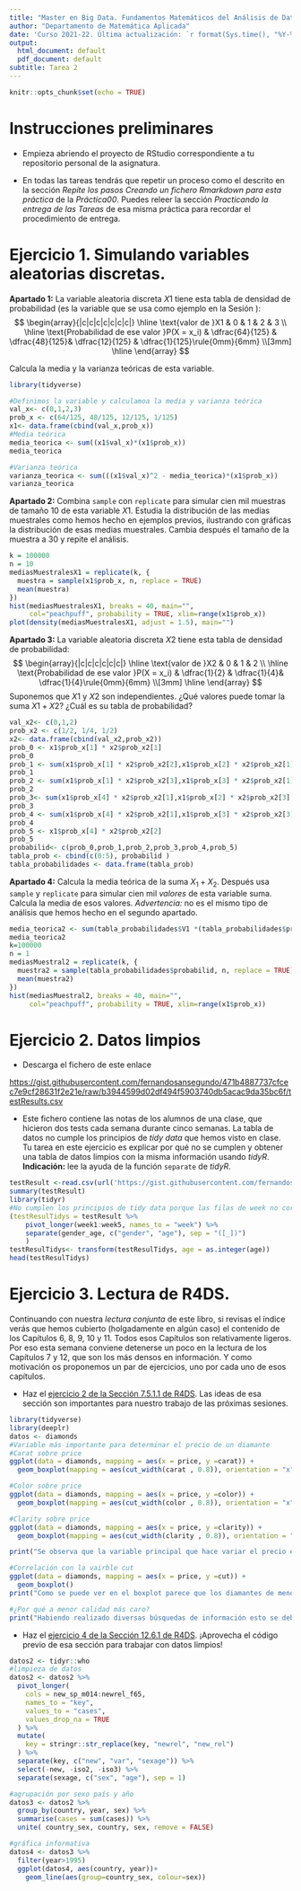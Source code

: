```yaml
---
title: "Master en Big Data. Fundamentos Matemáticos del Análisis de Datos (FMAD)."
author: "Departamento de Matemática Aplicada"
date: 'Curso 2021-22. Última actualización: `r format(Sys.time(), "%Y-%m-%d")`'
output:
  html_document: default
  pdf_document: default
subtitle: Tarea 2
---
```


```r
knitr::opts_chunk$set(echo = TRUE)
```

# Instrucciones preliminares

+ Empieza abriendo el proyecto de RStudio correspondiente a tu repositorio personal de la asignatura. 

+ En todas las tareas tendrás que repetir un proceso como el descrito en la sección *Repite los pasos Creando un fichero Rmarkdown para esta práctica* de la *Práctica00*. Puedes releer la sección *Practicando la entrega de las Tareas* de esa misma práctica para recordar el procedimiento de entrega.

# Ejercicio 1. Simulando variables aleatorias discretas.

**Apartado 1:** La variable aleatoria discreta $X1$ tiene esta tabla de densidad de probabilidad (es la variable que se usa como ejemplo en la Sesión ):
$$
\begin{array}{|c|c|c|c|c|c|c|}
\hline
\text{valor de }X1 & 0 & 1 & 2 & 3 \\
\hline
\text{Probabilidad de ese valor }P(X = x_i) & \dfrac{64}{125} &
\dfrac{48}{125}& \dfrac{12}{125} & \dfrac{1}{125}\rule{0mm}{6mm} \\[3mm]
\hline
\end{array}
$$

Calcula la media y la varianza teóricas de esta variable.
```r
library(tidyverse)

#Definimos la variable y calculamoa la media y varianza teórica
val_x<- c(0,1,2,3)
prob_x <- c(64/125, 48/125, 12/125, 1/125)
x1<- data.frame(cbind(val_x,prob_x))
#Media teórica
media_teorica <- sum((x1$val_x)*(x1$prob_x))
media_teorica

#Varianza teórica
varianza_teorica <- sum(((x1$val_x)^2 - media_teorica)*(x1$prob_x))
varianza_teorica
```


**Apartado 2:**  Combina `sample` con `replicate` para simular cien mil muestras de tamaño 10 de esta variable $X1$. Estudia la distribución de las medias muestrales como hemos hecho en ejemplos previos, ilustrando con gráficas la distribución de esas medias muestrales. Cambia después el tamaño de la muestra a 30 y repite el análisis. 

```r
k = 100000
n = 10
mediasMuestralesX1 = replicate(k, { 
  muestra = sample(x1$prob_x, n, replace = TRUE)
  mean(muestra)
})
hist(mediasMuestralesX1, breaks = 40, main="", 
     col="peachpuff", probability = TRUE, xlim=range(x1$prob_x))
plot(density(mediasMuestralesX1, adjust = 1.5), main="")


```
  

**Apartado 3:** La variable aleatoria discreta $X2$ tiene esta tabla de densidad de probabilidad:
$$
\begin{array}{|c|c|c|c|c|c|}
\hline
\text{valor de }X2 & 0 & 1 & 2 \\
\hline
\text{Probabilidad de ese valor }P(X = x_i) & \dfrac{1}{2} &
\dfrac{1}{4}&  \dfrac{1}{4}\rule{0mm}{6mm} \\[3mm]
\hline
\end{array}
$$
Suponemos que $X1$ y $X2$ son independientes. ¿Qué valores puede tomar la suma $X1 + X2$? ¿Cuál es su tabla de probabilidad?

```r
val_x2<- c(0,1,2)
prob_x2 <- c(1/2, 1/4, 1/2)
x2<- data.frame(cbind(val_x2,prob_x2))
prob_0 <- x1$prob_x[1] * x2$prob_x2[1]
prob_0
prob_1 <- sum(x1$prob_x[1] * x2$prob_x2[2],x1$prob_x[2] * x2$prob_x2[1] )
prob_1
prob_2 <- sum(x1$prob_x[1] * x2$prob_x2[3],x1$prob_x[3] * x2$prob_x2[1],x1$prob_x[2] * x2$prob_x2[2]  )
prob_2
prob_3<- sum(x1$prob_x[4] * x2$prob_x2[1],x1$prob_x[2] * x2$prob_x2[3],x1$prob_x[3] * x2$prob_x2[2]  )
prob_3
prob_4 <- sum(x1$prob_x[4] * x2$prob_x2[1],x1$prob_x[3] * x2$prob_x2[3] )
prob_4
prob_5 <- x1$prob_x[4] * x2$prob_x2[2]
prob_5
probabilid<- c(prob_0,prob_1,prob_2,prob_3,prob_4,prob_5)
tabla_prob <- cbind(c(0:5), probabilid )
tabla_probabilidades <- data.frame(tabla_prob)
```


**Apartado 4:** Calcula la media teórica de la suma $X_1 + X_2$. Después usa `sample` y `replicate` para simular cien mil *valores* de esta variable suma. Calcula la media de esos valores. *Advertencia:* no es el mismo tipo de análisis que hemos hecho en el segundo apartado. 

```r
media_teorica2 <- sum(tabla_probabilidades$V1 *(tabla_probabilidades$probabilid))
media_teorica2
k=100000
n = 1
mediasMuestral2 = replicate(k, { 
  muestra2 = sample(tabla_probabilidades$probabilid, n, replace = TRUE)
  mean(muestra2)
})
hist(mediasMuestral2, breaks = 40, main="", 
     col="peachpuff", probability = TRUE, xlim=range(x1$prob_x))
```

# Ejercicio 2. Datos limpios

+ Descarga el fichero de este enlace  

[https://gist.githubusercontent.com/fernandosansegundo/471b4887737cfcec7e9cf28631f2e21e/raw/b3944599d02df494f5903740db5acac9da35bc6f/testResults.csv](https://gist.githubusercontent.com/fernandosansegundo/471b4887737cfcec7e9cf28631f2e21e/raw/b3944599d02df494f5903740db5acac9da35bc6f/testResults.csv) 

+ Este fichero contiene las notas de los alumnos de una clase, que hicieron dos tests cada semana durante cinco semanas. La tabla de datos no cumple los principios de *tidy data* que hemos visto en clase. Tu tarea en este ejercicio es explicar por qué no se cumplen y obtener una tabla de datos limpios con la misma información usando *tidyR*.  
**Indicación:** lee la ayuda de la función `separate` de *tidyR*.

```r
testResult <-read.csv(url('https://gist.githubusercontent.com/fernandosansegundo/471b4887737cfcec7e9cf28631f2e21e/raw/b3944599d02df494f5903740db5acac9da35bc6f/testResults.csv'))
summary(testResult)
library(tidyr)
#No cumplen los principios de tidy data porque las filas de week no corresponden a observaciones
(testResulTidys = testResult %>% 
    pivot_longer(week1:week5, names_to = "week") %>%
    separate(gender_age, c("gender", "age"), sep = "([_])")
    )
testResulTidys<- transform(testResulTidys, age = as.integer(age))
head(testResulTidys)
```



# Ejercicio 3. Lectura de R4DS.

Continuando con nuestra *lectura conjunta* de este libro, si revisas el índice verás que hemos cubierto (holgadamente en algún caso) el contenido de los Capítulos 6, 8, 9, 10 y 11. Todos esos Capítulos son relativamente ligeros.  Por eso esta semana conviene detenerse un poco en la lectura de los Capítulos 7 y 12, que son los más densos en información. Y como motivación os proponemos un par de ejercicios, uno por cada uno de esos capítulos. 

+ Haz el [ejercicio 2 de la Sección 7.5.1.1 de R4DS](https://r4ds.had.co.nz/exploratory-data-analysis.html#exercises-17). Las ideas de esa sección son importantes para nuestro trabajo de las próximas sesiones.

```r
library(tidyverse)
library(deeplr)
datos <- diamonds
#Variable más importante para determinar el precio de un diamante
#Carat sobre price
ggplot(data = diamonds, mapping = aes(x = price, y =carat)) + 
  geom_boxplot(mapping = aes(cut_width(carat , 0.8)), orientation = "x")

#Color sobre price
ggplot(data = diamonds, mapping = aes(x = price, y =color)) + 
  geom_boxplot(mapping = aes(cut_width(color , 0.8)), orientation = "x")

#Clarity sobre price
ggplot(data = diamonds, mapping = aes(x = price, y =clarity)) + 
  geom_boxplot(mapping = aes(cut_width(clarity , 0.8)), orientation = "x")

print("Se observa que la variable principal que hace variar el precio es la variable Carat")
```
```r
#Correlación con la vairble cut
ggplot(data = diamonds, mapping = aes(x = price, y =cut)) + 
  geom_boxplot()
print("Como se puede ver en el boxplot parece que los diamantes de menor calidad tienden a presentar un coste mayor que los buenos o muy buenos pero menor que los premium, dando por hecho que los diamantes ideales son los que no se usan en joyería sino en trabajos industriales.")

```

```r
#¿Por qué a menor calidad más caro?
print("Habiendo realizado diversas búsquedas de información esto se debe a que la calidad del diamante en muchos estudios hace referencia a la pureza del mismo, sin embargo los diamantes más costosos son los que presentan alguna imperfección en su estructura, por ejemplo teniendo un átomo de algún otro elemento q le aporte un color o brillo determinado")
```

+ Haz el [ejercicio 4 de la Sección 12.6.1 de R4DS](https://r4ds.had.co.nz/tidy-data.html#exercises-27). ¡Aprovecha el código previo de esa sección para trabajar con datos limpios!
```r
datos2 <- tidyr::who
#limpieza de datos
datos2 <- datos2 %>%
  pivot_longer(
    cols = new_sp_m014:newrel_f65, 
    names_to = "key", 
    values_to = "cases", 
    values_drop_na = TRUE
  ) %>% 
  mutate(
    key = stringr::str_replace(key, "newrel", "new_rel")
  ) %>%
  separate(key, c("new", "var", "sexage")) %>% 
  select(-new, -iso2, -iso3) %>% 
  separate(sexage, c("sex", "age"), sep = 1)

#agrupación por sexo país y año
datos3 <- datos2 %>%
  group_by(country, year, sex) %>%
  summarise(cases = sum(cases)) %>%
  unite( country_sex, country, sex, remove = FALSE)

#gráfica informativa
datos4 <- datos3 %>%
  filter(year>1995)
  ggplot(datos4, aes(country, year))+
    geom_line(aes(group=country_sex, colour=sex))
  

```




